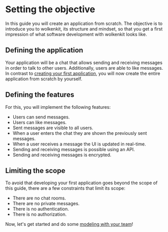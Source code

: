 
# Setting the objective

In this guide you will create an application from scratch. The objective is to introduce you to wolkenkit, its structure and mindset, so that you get a first impression of what software development with wolkenkit looks like.

## Defining the application

Your application will be a chat that allows sending and receiving messages in order to talk to other users. Additionally, users are able to like messages. In contrast to [creating your first application](../../../getting-started/creating-your-first-application/setting-the-objective/), you will now create the entire application from scratch by yourself.

<StaticImage src='chat.png' alt='The chat application' />

## Defining the features

For this, you will implement the following features:

- Users can send messages.
- Users can like messages.
- Sent messages are visible to all users.
- When a user enters the chat they are shown the previously sent messages.
- When a user receives a message the UI is updated in real-time.
- Sending and receiving messages is possible using an API.
- Sending and receiving messages is encrypted.

## Limiting the scope

To avoid that developing your first application goes beyond the scope of this guide, there are a few constraints that limit its scope:

- There are no chat rooms.
- There are no private messages.
- There is no authentication.
- There is no authorization.

Now, let's get started and do some [modeling with your team](../modeling-with-your-team/)!

